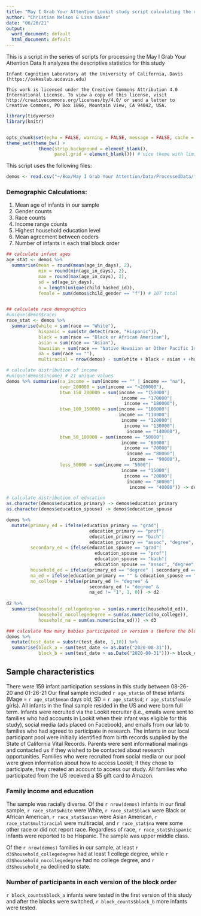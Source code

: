 ```yaml
---
title: "May I Grab Your Attention Lookit study script calculating the demographics"
author: "Christian Nelson & Lisa Oakes"
date: "06/26/21"
output:
  word_document: default
  html_document: default
---
```

 
  This is a script in the series of scripts for processing the May I Grab Your Attention Data
  It analyzes the descriptive statistics for this study
 
    Infant Cognition Laboratory at the University of California, Davis (https://oakeslab.ucdavis.edu)
 
    This work is licensed under the Creative Commons Attribution 4.0
    International License. To view a copy of this license, visit
    http://creativecommons.org/licenses/by/4.0/ or send a letter to
    Creative Commons, PO Box 1866, Mountain View, CA 94042, USA.
 
```r

library(tidyverse)
library(knitr)


opts_chunk$set(echo = FALSE, warning = FALSE, message = FALSE, cache = FALSE)
theme_set(theme_bw() + 
            theme(strip.background = element_blank(), 
                  panel.grid = element_blank())) # nice theme with limited extras
```

This script uses the following files:
```r
demos <- read.csv("~/Box/May I Grab Your Attention/Data/ProcessedData/final_demographics.csv") 
```

### Demographic Calculations:
  1. Mean age of infants in our sample
  2. Gender counts
  3. Race counts
  4. Income range counts
  5. Highest household education level
  6. Mean agreement between coders
  7. Number of infants in each trial block order
  
```r
## calculate infant ages
age_stat <- demos %>%
  summarise(mean = round(mean(age_in_days), 2),
            min = round(min(age_in_days), 2),
            max = round(max(age_in_days), 2),
            sd = sd(age_in_days),
            n = length(unique(child_hashed_id)),
            female = sum(demos$child_gender == "f")) # 107 total


## calculate race demographics
#unique(demos$race) 
race_stat <- demos %>%
  summarise(white = sum(race == "White"), 
            hispanic = sum(str_detect(race, "Hispanic")),
            black = sum(race == "Black or African American"),
            asian = sum(race == "Asian"),
            hawaiian = sum(race == "Native Hawaiian or Other Pacific Islander"),
            na = sum(race == ""),
            multiracial = nrow(demos) - sum(white + black + asian + +hawaiian + na)) # 107

# calculate distribution of income
#unique(demos$income) # 21 unique values
demos %>% summarise(na_income = sum(income == "" | income == "na"),
                    over_200000 = sum(income == ">200000"),
                    btwn_150_200000 = sum(income == "150000"|
                                           income == "170000"| 
                                            income == "180000"),
                    btwn_100_150000 = sum(income == "100000"|
                                          income == "110000"|
                                           income == "120000"| 
                                            income == "130000"|
                                             income == "140000"),
                    btwn_50_100000 = sum(income == "50000"|
                                           income == "60000"| 
                                            income == "70000"|
                                             income == "80000"|
                                              income == "90000"),
                    less_50000 = sum(income == "5000"|
                                           income == "15000"| 
                                            income == "20000"|
                                             income == "30000"|
                                              income == "40000")) -> dem3 # 107 total

# calculate distribution of education
as.character(demos$education_primary) -> demos$education_primary
as.character(demos$education_spouse) -> demos$education_spouse

demos %>% 
  mutate(primary_ed = ifelse(education_primary == "grad"|
                               education_primary == "prof"|
                               education_primary == "bach"|
                               education_primary == "assoc", "degree", 0),
         secondary_ed = ifelse(education_spouse == "grad"|
                                 education_spouse == "prof"|
                                 education_spouse == "bach"|
                                 education_spouse == "assoc", "degree", 0),
         household_ed = ifelse(primary_ed == "degree" | secondary_ed == "degree", 1, 0),
         na_ed = ifelse(education_primary == "" & education_spouse == "", 1, 0),
         no_college = ifelse(primary_ed != "degree" & 
                               secondary_ed != "degree" & 
                               na_ed != "1", 1, 0)) -> d2
  
d2 %>% 
  summarise(household_collegedegree = sum(as.numeric(household_ed)),
            household_nocollegedegree = sum(as.numeric(no_college)),
            household_na = sum(as.numeric(na_ed))) -> d3

### calculate how many babies participated in version a (before the blocks were switched) and version b (after) 
demos %>% 
  mutate(test_date = substr(test_date, 1,10)) %>% 
  summarise(block_a = sum(test_date <= as.Date("2020-08-31")),
            block_b = sum(test_date > as.Date("2020-08-31")))-> block_counts
```

## Sample characteristics

There were 159 infant participation sessions in this study between 08-26-20 and 01-26-21 Our final sample included `r age_stat$n` of these infants (Mage = `r age_stat$mean` days old, SD = `r age_stat$sd`; `r age_stat$female` girls). All infants in the final sample resided in the US and were born full term. Infants were recruited via the Lookit recruiter (i.e., emails were sent to families who had accounts in Lookit when their infant was eligible for this study), social media (ads placed on Facebook), and emails from our lab to families who had agreed to participate in research. The infants in our local participant pool were initially identified from birth records supplied by the State of California Vital Records. Parents were sent informational mailings and contacted us if they wished to be contacted about research opportunities. Families who were recruited from social media or our pool were given information about how to access Lookit; if they chose to participate, they created an account to access our study. All families who participated from the US received a $5 gift card to Amazon.

### Family income and education

The sample was racially diverse. Of the `r nrow(demos)` infants in our final sample, `r race_stat$white` were White, `r race_stat$black` were Black or African American, `r race_stat$asian` were Asian American, `r race_stat$multiracial` were multiracial, and `r race_stat$na` were some other race or did not report race. Regardless of race, `r race_stat$hispanic` infants were reported to be Hispanic. The sample was upper middle class. 

Of the `r nrow(demos)` families in our sample, at least `r d3$household_collegedegree` had at least 1 college degree, while `r d3$household_nocollegedegree` had no college degree, and `r d3$household_na` declined to state. 

### Number of participants in each version of the block order

`r block_counts$block_a` infants were tested in the first version of this study and after the blocks were switched, `r block_counts$block_b` more infants were tested. 









